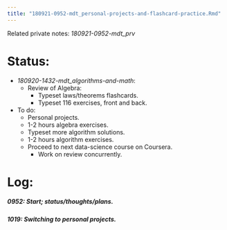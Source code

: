 ```yaml
---
title: "180921-0952-mdt_personal-projects-and-flashcard-practice.Rmd"
---
```


Related private notes: _180921-0952-mdt_prv_

# Status:

- _180920-1432-mdt_algorithms-and-math_:
  - Review of Algebra:
    - Typeset laws/theorems flashcards.
    - Typeset 116 exercises, front and back.

- To do:
  - Personal projects.
  - 1-2 hours algebra exercises.
  - Typeset more algorithm solutions.
  - 1-2 hours algorithm exercises.
  - Proceed to next data-science course on Coursera.
    - Work on review concurrently.


# Log:

##### 0952: Start; status/thoughts/plans.

##### 1019: Switching to personal projects.
